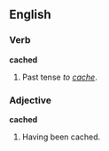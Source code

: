 ==English==
===Verb===
'''cached'''
#Past tense ''to [[cache]]''.

===Adjective===
'''cached'''
#Having been cached.